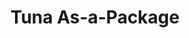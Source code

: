 ---
title: 'Tuna As-a-Package'
description: "Want to use Tuna's utilities in your own project? Here's how."
icon: 'box'
---